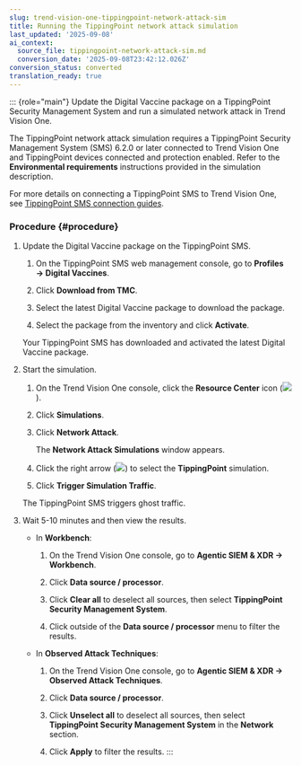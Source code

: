 ```yaml
---
slug: trend-vision-one-tippingpoint-network-attack-sim
title: Running the TippingPoint network attack simulation
last_updated: '2025-09-08'
ai_context:
  source_file: tippingpoint-network-attack-sim.md
  conversion_date: '2025-09-08T23:42:12.026Z'
conversion_status: converted
translation_ready: true
---
```


::: {role="main"}
Update the Digital Vaccine package on a TippingPoint Security Management System and run a simulated network attack in Trend Vision One.

The TippingPoint network attack simulation requires a TippingPoint Security Management System (SMS) 6.2.0 or later connected to Trend Vision One and TippingPoint devices connected and protection enabled. Refer to the **Environmental requirements** instructions provided in the simulation description.

For more details on connecting a TippingPoint SMS to Trend Vision One, see [TippingPoint SMS connection guides](tippingpoint-sms-connection-guides.mdx).

### Procedure {#procedure}

1.  Update the Digital Vaccine package on the TippingPoint SMS.

    1.  On the TippingPoint SMS web management console, go to **Profiles → Digital Vaccines**.

    2.  Click **Download from TMC**.

    3.  Select the latest Digital Vaccine package to download the package.

    4.  Select the package from the inventory and click **Activate**.

    Your TippingPoint SMS has downloaded and activated the latest Digital Vaccine package.

2.  Start the simulation.

    1.  On the Trend Vision One console, click the **Resource Center** icon (![](/images/resourceCenter=73b1d431-813b-467c-8098-62f12bb6e2af.webp)).

    2.  Click **Simulations**.

    3.  Click **Network Attack**.

        The **Network Attack Simulations** window appears.

    4.  Click the right arrow (![](/images/simulationsRightArrow=20220525102311.webp)) to select the **TippingPoint** simulation.

    5.  Click **Trigger Simulation Traffic**.

    The TippingPoint SMS triggers ghost traffic.

3.  Wait 5-10 minutes and then view the results.

    - In **Workbench**:

      1.  On the Trend Vision One console, go to **Agentic SIEM & XDR → Workbench**.

      2.  Click **Data source / processor**.

      3.  Click **Clear all** to deselect all sources, then select **TippingPoint Security Management System**.

      4.  Click outside of the **Data source / processor** menu to filter the results.

    - In **Observed Attack Techniques**:

      1.  On the Trend Vision One console, go to **Agentic SIEM & XDR → Observed Attack Techniques**.

      2.  Click **Data source / processor**.

      3.  Click **Unselect all** to deselect all sources, then select **TippingPoint Security Management System** in the **Network** section.

      4.  Click **Apply** to filter the results.
:::
